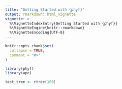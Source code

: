 ```yaml
---
title: "Getting Started with {phyf}"
output: rmarkdown::html_vignette
vignette: >
  %\VignetteIndexEntry{Getting Started with {phyf}}
  %\VignetteEngine{knitr::rmarkdown}
  %\VignetteEncoding{UTF-8}
---
```


```r
knitr::opts_chunk$set(
  collapse = TRUE,
  comment = "#>"
)
```

```r
library(phyf)
library(ape)
```

```r
test_tree <- rtree(100) 
```